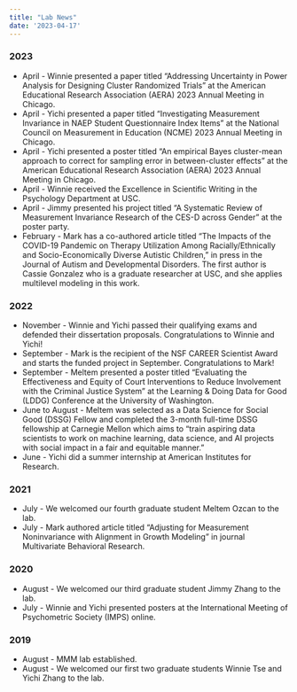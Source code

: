 ```yaml
---
title: "Lab News"
date: '2023-04-17'
---
```


### 2023

- April - Winnie presented a paper titled "Addressing Uncertainty in Power Analysis for Designing Cluster Randomized Trials" at the American Educational Research Association (AERA) 2023 Annual Meeting in Chicago. 
- April - Yichi presented a paper titled "Investigating Measurement Invariance in NAEP Student Questionnaire Index Items" at the National Council on Measurement in Education (NCME) 2023 Annual Meeting in Chicago.
- April - Yichi presented a poster titled "An empirical Bayes cluster-mean approach to correct for sampling error in between-cluster effects" at the American Educational Research Association (AERA) 2023 Annual Meeting in Chicago.
- April - Winnie received the Excellence in Scientific Writing in the Psychology Department at USC. 
- April - Jimmy presented his project titled "A Systematic Review of Measurement Invariance Research of the CES-D across Gender" at the poster party. 
- February - Mark has a co-authored article titled "The Impacts of the COVID-19 Pandemic on Therapy Utilization Among Racially/Ethnically and Socio-Economically Diverse Autistic Children," in press in the Journal of Autism and Developmental Disorders. The first author is Cassie Gonzalez who is a graduate researcher at USC, and she applies multilevel modeling in this work.

### 2022

- November - Winnie and Yichi passed their qualifying exams and defended their dissertation proposals. Congratulations to Winnie and Yichi!
- September - Mark is the recipient of the NSF CAREER Scientist Award and starts the funded project in September. Congratulations to Mark!
- September - Meltem presented a poster titled "Evaluating the Effectiveness and Equity of Court Interventions to Reduce Involvement with the Criminal Justice System" at the Learning & Doing Data for Good (LDDG) Conference at the University of Washington.
- June to August - Meltem was selected as a Data Science for Social Good (DSSG) Fellow and completed the 3-month full-time DSSG fellowship at Carnegie Mellon which aims to "train aspiring data scientists to work on machine learning, data science, and AI projects with social impact in a fair and equitable manner."
- June - Yichi did a summer internship at American Institutes for Research. 

### 2021

- July - We welcomed our fourth graduate student Meltem Ozcan to the lab.
- July - Mark authored article titled "Adjusting for Measurement Noninvariance with Alignment in Growth Modeling" in journal Multivariate Behavioral Research.

### 2020

- August - We welcomed our third graduate student Jimmy Zhang to the lab.
- July - Winnie and Yichi presented posters at the International Meeting of Psychometric Society (IMPS) online.

### 2019

- August - MMM lab established.
- August - We welcomed our first two graduate students Winnie Tse and Yichi Zhang to the lab.
